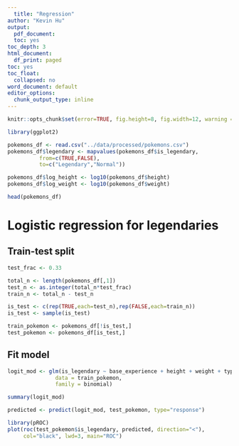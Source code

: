 ```yaml
---
  title: "Regression"
author: "Kevin Hu"
output:
  pdf_document:
  toc: yes
toc_depth: 3
html_document:
  df_print: paged
toc: yes
toc_float:
  collapsed: no
word_document: default
editor_options:
  chunk_output_type: inline
---
```


```r
knitr::opts_chunk$set(error=TRUE, fig.height=8, fig.width=12, warning = F, message = F, cache = TRUE)
```

```r
library(ggplot2)
```

```r
pokemons_df <- read.csv("../data/processed/pokemons.csv")
pokemons_df$legendary <- mapvalues(pokemons_df$is_legendary, 
          from=c(TRUE,FALSE), 
          to=c("Legendary","Normal"))

pokemons_df$log_height <- log10(pokemons_df$height)
pokemons_df$log_weight <- log10(pokemons_df$weight)

head(pokemons_df)
```

# Logistic regression for legendaries

## Train-test split
```r
test_frac <- 0.33

total_n <- length(pokemons_df[,1])
test_n <- as.integer(total_n*test_frac)
train_n <- total_n - test_n

is_test <- c(rep(TRUE,each=test_n),rep(FALSE,each=train_n))
is_test <- sample(is_test)

train_pokemon <- pokemons_df[!is_test,]
test_pokemon <- pokemons_df[is_test,]
```

## Fit model
```r
logit_mod <- glm(is_legendary ~ base_experience + height + weight + type_primary + speed_base + defense_base + attack_base + hp_base, 
               data = train_pokemon, 
               family = binomial)

summary(logit_mod)

predicted <- predict(logit_mod, test_pokemon, type="response")
```

```r
library(pROC)
plot(roc(test_pokemon$is_legendary, predicted, direction="<"),
     col="black", lwd=3, main="ROC")
```